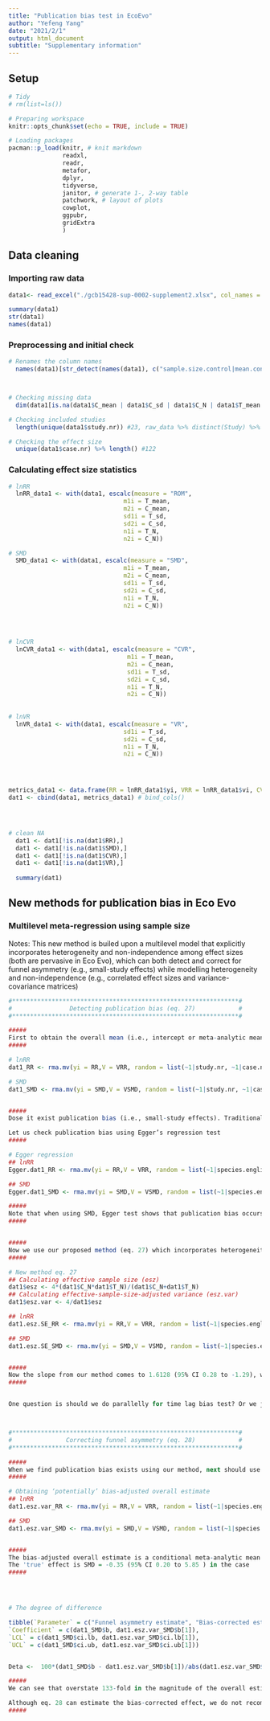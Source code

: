 ---
title: "Publication bias test in EcoEvo"
author: "Yefeng Yang"
date: "2021/2/1"
output: html_document
subtitle: "Supplementary information"
---



## Setup

```{r setup, echo = FALSE}
# Tidy
# rm(list=ls())

# Preparing workspace
knitr::opts_chunk$set(echo = TRUE, include = TRUE)

# Loading packages
pacman::p_load(knitr, # knit markdown
               readxl, 
               readr, 
               metafor, 
               dplyr, 
               tidyverse, 
               janitor, # generate 1-, 2-way table
               patchwork, # layout of plots
               cowplot, 
               ggpubr,
               gridExtra
               )

```





## Data cleaning

### Importing raw data

```{r import raw data}
data1<- read_excel("./gcb15428-sup-0002-supplement2.xlsx", col_names = TRUE)

summary(data1)
str(data1)
names(data1)


```


### Preprocessing and initial check

```{r preprocess raw data}
# Renames the column names
  names(data1)[str_detect(names(data1), c("sample.size.control|mean.control|sd.control|sample.size.noise.1|mean.noise|sd.noise"))] <- c("C_N","C_mean", "C_sd", "T_N", "T_mean","T_sd") 



# Checking missing data
  dim(data1[is.na(data1$C_mean | data1$C_sd | data1$C_N | data1$T_mean | data1$T_sd | data1$T_N),])

# Checking included studies
  length(unique(data1$study.nr)) #23, raw_data %>% distinct(Study) %>% nrow()

# Checking the effect size
  unique(data1$case.nr) %>% length() #122

```



### Calculating effect size statistics

```{r calculate ES}
# lnRR
  lnRR_data1 <- with(data1, escalc(measure = "ROM",
                                m1i = T_mean,
                                m2i = C_mean,
                                sd1i = T_sd,
                                sd2i = C_sd,
                                n1i = T_N,
                                n2i = C_N))

# SMD
  SMD_data1 <- with(data1, escalc(measure = "SMD",
                                m1i = T_mean,
                                m2i = C_mean,
                                sd1i = T_sd,
                                sd2i = C_sd,
                                n1i = T_N,
                                n2i = C_N))


  
  
# lnCVR
  lnCVR_data1 <- with(data1, escalc(measure = "CVR",
                                 m1i = T_mean,
                                 m2i = C_mean,
                                 sd1i = T_sd,
                                 sd2i = C_sd,
                                 n1i = T_N,
                                 n2i = C_N))
  
  
# lnVR
  lnVR_data1 <- with(data1, escalc(measure = "VR",
                                sd1i = T_sd,
                                sd2i = C_sd,
                                n1i = T_N,
                                n2i = C_N))
  



metrics_data1 <- data.frame(RR = lnRR_data1$yi, VRR = lnRR_data1$vi, CVR = lnCVR_data1$yi, VCVR = lnCVR_data1$vi, VR = lnVR_data1$yi, VVR = lnVR_data1$vi, SMD = SMD_data1$yi, VSMD = SMD_data1$vi)
dat1 <- cbind(data1, metrics_data1) # bind_cols()




# clean NA
  dat1 <- dat1[!is.na(dat1$RR),] 
  dat1 <- dat1[!is.na(dat1$SMD),] 
  dat1 <- dat1[!is.na(dat1$CVR),] 
  dat1 <- dat1[!is.na(dat1$VR),]
  
  summary(dat1)

```




## New methods for publication bias in Eco Evo 
### Multilevel meta-regression using sample size

Notes: This new method is builed upon a multilevel model that explicitly incorporates heterogeneity and non-independence among effect sizes (both are pervasive in Eco Evo), which can both detect and correct for funnel asymmetry (e.g., small-study effects) while modelling heterogeneity and non-independence (e.g.,  correlated effect sizes and variance-covariance matrices)

```{r (multilevel)regression-based method}


#***************************************************************#
#                Detecting publication bias (eq. 27)            #
#***************************************************************#

#####
First to obtain the overall mean (i.e., intercept or meta-analytic mean). We term it as naive estimate
#####

# lnRR
dat1_RR <- rma.mv(yi = RR,V = VRR, random = list(~1|study.nr, ~1|case.nr), method = "REML", data = dat1)

# SMD
dat1_SMD <- rma.mv(yi = SMD,V = VSMD, random = list(~1|study.nr, ~1|case.nr), method = "REML", data = dat1)


#####
Dose it exist publication bias (i.e., small-study effects). Traditionally, ecologists use convential method (i.e., Egger’s regression test) to detect whether publication bias exists

Let us check publication bias using Egger’s regression test
#####

# Egger regression
## lnRR
Egger.dat1_RR <- rma.mv(yi = RR,V = VRR, random = list(~1|species.english, ~1|study.nr, ~1|case.nr), mods = ~ sqrt(VRR), method = "REML", data = dat1)

## SMD
Egger.dat1_SMD <- rma.mv(yi = SMD,V = VSMD, random = list(~1|species.english, ~1|study.nr, ~1|case.nr), mods = ~ sqrt(VSMD), method = "REML", data = dat1) 

#####
Note that when using SMD, Egger test shows that publication bias occurs - the slope is 9.67 (95% CI 7.80 to 11.54)
#####


##### 
Now we use our proposed method (eq. 27) which incorporates heterogeneity and non-independence
#####

# New method eq. 27
## Calculating effective sample size (esz)
dat1$esz <- 4*(dat1$C_N*dat1$T_N)/(dat1$C_N+dat1$T_N)
## Calculating effective-sample-size-adjusted variance (esz.var)
dat1$esz.var <- 4/dat1$esz

## lnRR
dat1.esz.SE_RR <- rma.mv(yi = RR,V = VRR, random = list(~1|species.english, ~1|study.nr, ~1|case.nr), mods = ~ sqrt(esz.var) + parameter.rough.standardised, method = "REML", data = dat1)

## SMD
dat1.esz.SE_SMD <- rma.mv(yi = SMD,V = VSMD, random = list(~1|species.english, ~1|study.nr, ~1|case.nr), mods = ~ sqrt(esz.var) + parameter.rough.standardised, method = "REML", data = dat1)


#####
Now the slope from our method comes to 1.6128 (95% CI 0.28 to -1.29), which shows that there is no statistically significant funnel asymmetry (e.g., small-study effects) in the dataset when we control for the heterogeneity and non-independence
#####


One question is should we do parallelly for time lag bias test? Or we just incorporate the variable year into the above model 



#***************************************************************#
#               Correcting funnel asymmetry (eq. 28)            #
#***************************************************************#

#####
When we find publication bias exists using our method, next should use eq. 28 to estimate the 'potential' ture effect and compare it with the native estimate (i.e., original overall mean) to quantify the degree of bias
#####

# Obtaining ‘potentially’ bias-adjusted overall estimate 
## lnRR
dat1.esz.var_RR <- rma.mv(yi = RR,V = VRR, random = list(~1|species.english, ~1|study.nr, ~1|case.nr), mods = ~ esz.var, method = "REML", data = dat1)

## SMD
dat1.esz.var_SMD <- rma.mv(yi = SMD,V = VSMD, random = list(~1|species.english, ~1|study.nr, ~1|case.nr), mods = ~ esz.var, method = "REML", data = dat1)


#####
The bias-adjusted overall estimate is a conditional meta-analytic mean from eq. 28 when there is no uncertainty in eq. 28 (i.e., esz.var is 0)
The 'true' effect is SMD = -0.35 (95% CI 0.20 to 5.85 ) in the case
#####




# The degree of difference

tibble(`Parameter` = c("Funnel asymmetry estimate", "Bias-corrected estimate"),
`Coefficient` = c(dat1_SMD$b, dat1.esz.var_SMD$b[1]), 
`LCL` = c(dat1_SMD$ci.lb, dat1.esz.var_SMD$ci.lb[1]), 
`UCL` = c(dat1_SMD$ci.ub, dat1.esz.var_SMD$ci.ub[1])) 


Deta <-  100*(dat1_SMD$b - dat1.esz.var_SMD$b[1])/abs(dat1.esz.var_SMD$b[1])

#####
We can see that overstate 133-fold in the magnitude of the overall estimate

Although eq. 28 can estimate the bias-corrected effect, we do not recommend such estimate to be taken as a true estimate. We should treat it as a possible overall estimate as a part of sensitivity analysis in which we run alternative statistical models to test the robustness of results from the original analysis
#####

```


